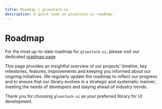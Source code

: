 ```yaml
---
title: Roadmap | gluestack-ui
description: A quick look on gluestack-ui roadmap.
---
```



<Meta title="More/Roadmap" />

# Roadmap

For the most up-to-date roadmap for `gluestack-ui`, please visit our dedicated [roadmap page](https://geekyants.notion.site/geekyants/2b6d17f43abc4a05b54ad55330e31fac?v=83c47b3670674003a8677f0dcf76953a).

This page provides an insightful overview of our projects' timeline, key milestones, features, improvements and keeping you informed about our ongoing initiatives. We regularly update the roadmap to reflect our progress and to ensure that our library evolves in a strategic and systematic manner, meeting the needs of developers and staying ahead of industry trends.

Thank you for choosing `gluestack-ui` as your preferred library for UI development.

